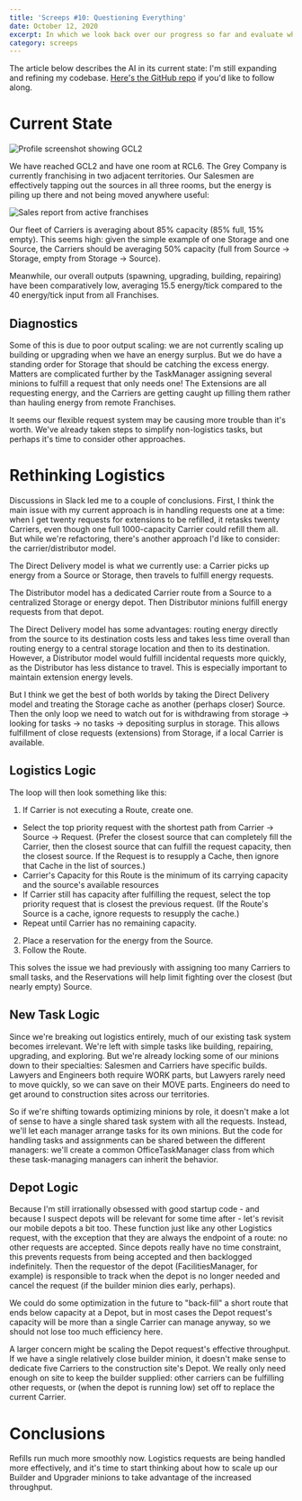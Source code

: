 ```yaml
---
title: 'Screeps #10: Questioning Everything'
date: October 12, 2020
excerpt: In which we look back over our progress so far and evaluate what has worked and what needs improvement.
category: screeps
---
```


The article below describes the AI in its current state: I'm still expanding and refining my codebase. [Here's the GitHub repo](https://github.com/glitchassassin/screeps) if you'd like to follow along.

# Current State

![Profile screenshot showing GCL2](/assets/images/screeps-10-8-status.png)

We have reached GCL2 and have one room at RCL6. The Grey Company is currently franchising in two adjacent territories. Our Salesmen are effectively tapping out the sources in all three rooms, but the energy is piling up there and not being moved anywhere useful:

![Sales report from active franchises](/assets/images/screeps-10-8-sales.png)

Our fleet of Carriers is averaging about 85% capacity (85% full, 15% empty). This seems high: given the simple example of one Storage and one Source, the Carriers should be averaging 50% capacity (full from Source -> Storage, empty from Storage -> Source).

Meanwhile, our overall outputs (spawning, upgrading, building, repairing) have been comparatively low, averaging 15.5 energy/tick compared to the 40 energy/tick input from all Franchises.

## Diagnostics

Some of this is due to poor output scaling: we are not currently scaling up building or upgrading when we have an energy surplus. But we do have a standing order for Storage that should be catching the excess energy. Matters are complicated further by the TaskManager assigning several minions to fulfill a request that only needs one! The Extensions are all requesting energy, and the Carriers are getting caught up filling them rather than hauling energy from remote Franchises.

It seems our flexible request system may be causing more trouble than it's worth. We've already taken steps to simplify non-logistics tasks, but perhaps it's time to consider other approaches.

# Rethinking Logistics

Discussions in Slack led me to a couple of conclusions. First, I think the main issue with my current approach is in handling requests one at a time: when I get twenty requests for extensions to be refilled, it retasks twenty Carriers, even though one full 1000-capacity Carrier could refill them all. But while we're refactoring, there's another approach I'd like to consider: the carrier/distributor model.

The Direct Delivery model is what we currently use: a Carrier picks up energy from a Source or Storage, then travels to fulfill energy requests.

The Distributor model has a dedicated Carrier route from a Source to a centralized Storage or energy depot. Then Distributor minions fulfill energy requests from that depot.

The Direct Delivery model has some advantages: routing energy directly from the source to its destination costs less and takes less time overall than routing energy to a central storage location and then to its destination. However, a Distributor model would fulfill incidental requests more quickly, as the Distributor has less distance to travel. This is especially important to maintain extension energy levels.

But I think we get the best of both worlds by taking the Direct Delivery model and treating the Storage cache as another (perhaps closer) Source. Then the only loop we need to watch out for is withdrawing from storage -> looking for tasks -> no tasks -> depositing surplus in storage. This allows fulfillment of close requests (extensions) from Storage, if a local Carrier is available.

## Logistics Logic

The loop will then look something like this:

1. If Carrier is not executing a Route, create one.

- Select the top priority request with the shortest path from Carrier -> Source -> Request. (Prefer the closest source that can completely fill the Carrier, then the closest source that can fulfill the request capacity, then the closest source. If the Request is to resupply a Cache, then ignore that Cache in the list of sources.)
- Carrier's Capacity for this Route is the minimum of its carrying capacity and the source's available resources
- If Carrier still has capacity after fulfilling the request, select the top priority request that is closest the previous request. (If the Route's Source is a cache, ignore requests to resupply the cache.)
- Repeat until Carrier has no remaining capacity.

2. Place a reservation for the energy from the Source.
3. Follow the Route.

This solves the issue we had previously with assigning too many Carriers to small tasks, and the Reservations will help limit fighting over the closest (but nearly empty) Source.

## New Task Logic

Since we're breaking out logistics entirely, much of our existing task system becomes irrelevant. We're left with simple tasks like building, repairing, upgrading, and exploring. But we're already locking some of our minions down to their specialties: Salesmen and Carriers have specific builds. Lawyers and Engineers both require WORK parts, but Lawyers rarely need to move quickly, so we can save on their MOVE parts. Engineers do need to get around to construction sites across our territories.

So if we're shifting towards optimizing minions by role, it doesn't make a lot of sense to have a single shared task system with all the requests. Instead, we'll let each manager arrange tasks for its own minions. But the code for handling tasks and assignments can be shared between the different managers: we'll create a common OfficeTaskManager class from which these task-managing managers can inherit the behavior.

## Depot Logic

Because I'm still irrationally obsessed with good startup code - and because I suspect depots will be relevant for some time after - let's revisit our mobile depots a bit too. These function just like any other Logistics request, with the exception that they are always the endpoint of a route: no other requests are accepted. Since depots really have no time constraint, this prevents requests from being accepted and then backlogged indefinitely. Then the requestor of the depot (FacilitiesManager, for example) is responsible to track when the depot is no longer needed and cancel the request (if the builder minion dies early, perhaps).

We could do some optimization in the future to "back-fill" a short route that ends below capacity at a Depot, but in most cases the Depot request's capacity will be more than a single Carrier can manage anyway, so we should not lose too much efficiency here.

A larger concern might be scaling the Depot request's effective throughput. If we have a single relatively close builder minion, it doesn't make sense to dedicate five Carriers to the construction site's Depot. We really only need enough on site to keep the builder supplied: other carriers can be fulfilling other requests, or (when the depot is running low) set off to replace the current Carrier.

# Conclusions

Refills run much more smoothly now. Logistics requests are being handled more effectively, and it's time to start thinking about how to scale up our Builder and Upgrader minions to take advantage of the increased throughput.
